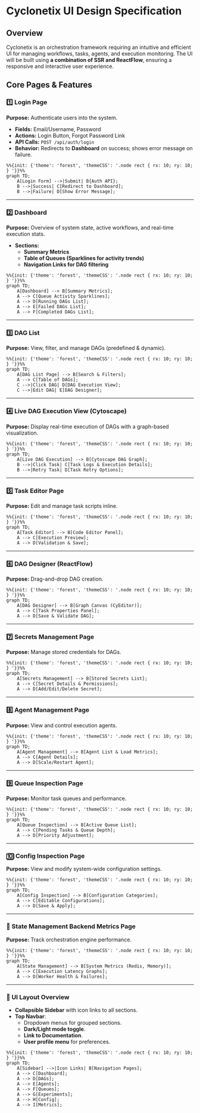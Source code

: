 # Cyclonetix UI Design Specification

## Overview
Cyclonetix is an orchestration framework requiring an intuitive and efficient UI for managing workflows, tasks, agents, and execution monitoring. The UI will be built using **a combination of SSR and ReactFlow**, ensuring a responsive and interactive user experience.

## Core Pages & Features

### 1️⃣ Login Page
**Purpose:** Authenticate users into the system.

- **Fields:** Email/Username, Password
- **Actions:** Login Button, Forgot Password Link
- **API Calls:** `POST /api/auth/login`
- **Behavior:** Redirects to **Dashboard** on success; shows error message on failure.

```mermaid
%%{init: {'theme': 'forest', 'themeCSS': '.node rect { rx: 10; ry: 10; } '}}%%
graph TD;
    A[Login Form] -->|Submit| B{Auth API};
    B -->|Success| C[Redirect to Dashboard];
    B -->|Failure| D[Show Error Message];
```

---

### 2️⃣ Dashboard
**Purpose:** Overview of system state, active workflows, and real-time execution stats.

- **Sections:**
    - **Summary Metrics**
    - **Table of Queues (Sparklines for activity trends)**
    - **Navigation Links for DAG filtering**

```mermaid
%%{init: {'theme': 'forest', 'themeCSS': '.node rect { rx: 10; ry: 10; } '}}%%
graph TD;
    A[Dashboard] --> B[Summary Metrics];
    A --> C[Queue Activity Sparklines];
    A --> D[Running DAGs List];
    A --> E[Failed DAGs List];
    A --> F[Completed DAGs List];
```

---

### 3️⃣ DAG List
**Purpose:** View, filter, and manage DAGs (predefined & dynamic).

```mermaid
%%{init: {'theme': 'forest', 'themeCSS': '.node rect { rx: 10; ry: 10; } '}}%%
graph TD;
    A[DAG List Page] --> B[Search & Filters];
    A --> C[Table of DAGs];
    C -->|Click DAG| D[DAG Execution View];
    C -->|Edit DAG| E[DAG Designer];
```

---

### 4️⃣ Live DAG Execution View (Cytoscape)
**Purpose:** Display real-time execution of DAGs with a graph-based visualization.

```mermaid
%%{init: {'theme': 'forest', 'themeCSS': '.node rect { rx: 10; ry: 10; } '}}%%
graph TD;
    A[Live DAG Execution] --> B[Cytoscape DAG Graph];
    B -->|Click Task| C[Task Logs & Execution Details];
    B -->|Retry Task| D[Task Retry Options];
```

---

### 5️⃣ Task Editor Page
**Purpose:** Edit and manage task scripts inline.

```mermaid
%%{init: {'theme': 'forest', 'themeCSS': '.node rect { rx: 10; ry: 10; } '}}%%
graph TD;
    A[Task Editor] --> B[Code Editor Panel];
    A --> C[Execution Preview];
    A --> D[Validation & Save];
```

---

### 6️⃣ DAG Designer (ReactFlow)
**Purpose:** Drag-and-drop DAG creation.

```mermaid
%%{init: {'theme': 'forest', 'themeCSS': '.node rect { rx: 10; ry: 10; } '}}%%
graph TD;
    A[DAG Designer] --> B[Graph Canvas (CyEditor)];
    A --> C[Task Properties Panel];
    A --> D[Save & Validate DAG];
```

---

### 7️⃣ Secrets Management Page
**Purpose:** Manage stored credentials for DAGs.

```mermaid
%%{init: {'theme': 'forest', 'themeCSS': '.node rect { rx: 10; ry: 10; } '}}%%
graph TD;
    A[Secrets Management] --> B[Stored Secrets List];
    A --> C[Secret Details & Permissions];
    A --> D[Add/Edit/Delete Secret];
```

---

### 8️⃣ Agent Management Page
**Purpose:** View and control execution agents.

```mermaid
%%{init: {'theme': 'forest', 'themeCSS': '.node rect { rx: 10; ry: 10; } '}}%%
graph TD;
    A[Agent Management] --> B[Agent List & Load Metrics];
    A --> C[Agent Details];
    A --> D[Scale/Restart Agent];
```

---

### 9️⃣ Queue Inspection Page
**Purpose:** Monitor task queues and performance.

```mermaid
%%{init: {'theme': 'forest', 'themeCSS': '.node rect { rx: 10; ry: 10; } '}}%%
graph TD;
    A[Queue Inspection] --> B[Active Queue List];
    A --> C[Pending Tasks & Queue Depth];
    A --> D[Priority Adjustment];
```

---

### 🔟 Config Inspection Page
**Purpose:** View and modify system-wide configuration settings.

```mermaid
%%{init: {'theme': 'forest', 'themeCSS': '.node rect { rx: 10; ry: 10; } '}}%%
graph TD;
    A[Config Inspection] --> B[Configuration Categories];
    A --> C[Editable Configurations];
    A --> D[Save & Apply];
```

---

### 🔹 State Management Backend Metrics Page
**Purpose:** Track orchestration engine performance.

```mermaid
%%{init: {'theme': 'forest', 'themeCSS': '.node rect { rx: 10; ry: 10; } '}}%%
graph TD;
    A[State Management] --> B[System Metrics (Redis, Memory)];
    A --> C[Execution Latency Graphs];
    A --> D[Worker Health & Failures];
```

---

### 🔹 UI Layout Overview
- **Collapsible Sidebar** with icon links to all sections.
- **Top Navbar**:
    - Dropdown menus for grouped sections.
    - **Dark/Light mode toggle**.
    - **Link to Documentation**.
    - **User profile menu** for preferences.

```mermaid
%%{init: {'theme': 'forest', 'themeCSS': '.node rect { rx: 10; ry: 10; } '}}%%
graph TD;
    A[Sidebar] -->|Icon Links| B[Navigation Pages];
    A --> C[Dashboard];
    A --> D[DAGs];
    A --> E[Agents];
    A --> F[Queues];
    A --> G[Experiments];
    A --> H[Config];
    A --> I[Metrics];
```

